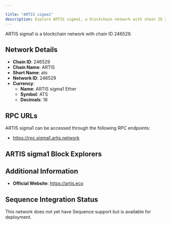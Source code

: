```yaml
---

title: "ARTIS sigma1"
description: Explore ARTIS sigma1, a blockchain network with chain ID 246529. Learn about its native currency, ARTIS sigma1 Ether, and how to interact with the network.
---
```




ARTIS sigma1 is a blockchain network with chain ID 246529.

## Network Details

- **Chain ID**: 246529
- **Chain Name**: ARTIS
- **Short Name**: ats
- **Network ID**: 246529
- **Currency**: 
  - **Name**: ARTIS sigma1 Ether
  - **Symbol**: ATS
  - **Decimals**: 18

## RPC URLs

ARTIS sigma1 can be accessed through the following RPC endpoints:

- https://rpc.sigma1.artis.network

## ARTIS sigma1 Block Explorers



## Additional Information

- **Official Website**: https://artis.eco

## Sequence Integration Status

This network does not yet have Sequence support but is available for deployment.
